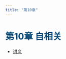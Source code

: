 ```yaml
---
title: "第10章"
---
```


<h1 style="color: #044875;"> 第10章 自相关 </h1>

-   [讲义](https://lizongzhang.github.io/ee4/chap10.html)




